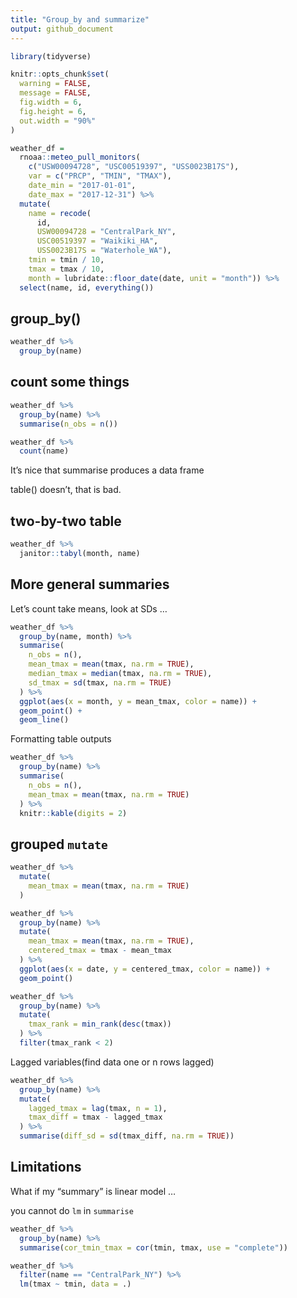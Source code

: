```yaml
---
title: "Group_by and summarize"
output: github_document
---
```


```r
library(tidyverse)

knitr::opts_chunk$set(
  warning = FALSE,
  message = FALSE,
  fig.width = 6,
  fig.height = 6,
  out.width = "90%"
)
```


```r
weather_df =  
  rnoaa::meteo_pull_monitors(
    c("USW00094728", "USC00519397", "USS0023B17S"),
    var = c("PRCP", "TMIN", "TMAX"), 
    date_min = "2017-01-01",
    date_max = "2017-12-31") %>%
  mutate(
    name = recode(
      id, 
      USW00094728 = "CentralPark_NY", 
      USC00519397 = "Waikiki_HA",
      USS0023B17S = "Waterhole_WA"),
    tmin = tmin / 10,
    tmax = tmax / 10,
    month = lubridate::floor_date(date, unit = "month")) %>%
  select(name, id, everything())
```

## group_by()

```r
weather_df %>% 
  group_by(name)

```

## count some things

```r
weather_df %>% 
  group_by(name) %>% 
  summarise(n_obs = n())

weather_df %>% 
  count(name)


```

It's nice that summarise produces a data frame

table() doesn't, that is bad.

## two-by-two table

```r
weather_df %>% 
  janitor::tabyl(month, name)
```

## More general summaries

Let's count take means, look at SDs ...

```r
weather_df %>% 
  group_by(name, month) %>% 
  summarise(
    n_obs = n(),
    mean_tmax = mean(tmax, na.rm = TRUE),
    median_tmax = median(tmax, na.rm = TRUE),
    sd_tmax = sd(tmax, na.rm = TRUE)
  ) %>% 
  ggplot(aes(x = month, y = mean_tmax, color = name)) +
  geom_point() +
  geom_line()
```

Formatting table outputs

```r
weather_df %>% 
  group_by(name) %>% 
  summarise(
    n_obs = n(),
    mean_tmax = mean(tmax, na.rm = TRUE)
  ) %>% 
  knitr::kable(digits = 2)
```


## grouped `mutate`

```r
weather_df %>% 
  mutate(
    mean_tmax = mean(tmax, na.rm = TRUE)
  )

weather_df %>% 
  group_by(name) %>% 
  mutate(
    mean_tmax = mean(tmax, na.rm = TRUE),
    centered_tmax = tmax - mean_tmax
  ) %>% 
  ggplot(aes(x = date, y = centered_tmax, color = name)) +
  geom_point()
```


```r
weather_df %>% 
  group_by(name) %>% 
  mutate(
    tmax_rank = min_rank(desc(tmax))
  ) %>% 
  filter(tmax_rank < 2)
```

Lagged variables(find data one or n rows lagged)

```r
weather_df %>% 
  group_by(name) %>% 
  mutate(
    lagged_tmax = lag(tmax, n = 1),
    tmax_diff = tmax - lagged_tmax
  ) %>% 
  summarise(diff_sd = sd(tmax_diff, na.rm = TRUE))
```



## Limitations

What if my "summary" is linear model ...

you cannot do `lm` in `summarise`

```r
weather_df %>% 
  group_by(name) %>% 
  summarise(cor_tmin_tmax = cor(tmin, tmax, use = "complete"))

weather_df %>% 
  filter(name == "CentralPark_NY") %>% 
  lm(tmax ~ tmin, data = .)

```

